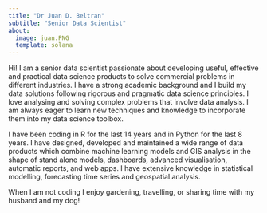 ```yaml
---
title: "Dr Juan D. Beltran"
subtitle: "Senior Data Scientist"
about:
  image: juan.PNG
  template: solana
---
```


Hi! I am a senior data scientist passionate about developing useful, effective and practical data science products to solve commercial problems in different industries. I have a strong academic background and I build my data solutions following rigorous and pragmatic data science principles. I love analysing and solving complex problems that involve data analysis. I am always eager to learn new techniques and knowledge to incorporate them into my data science toolbox.

I have been coding in R for the last 14 years and in Python for the last 8 years. I have designed, developed and maintained a wide range of data products which combine machine learning models and GIS analysis in the shape of stand alone models, dashboards, advanced visualisation, automatic reports, and web apps. I have extensive knowledge in statistical modelling, forecasting time series and geospatial analysis.

When I am not coding I enjoy gardening, travelling, or sharing time with my husband and my dog!
